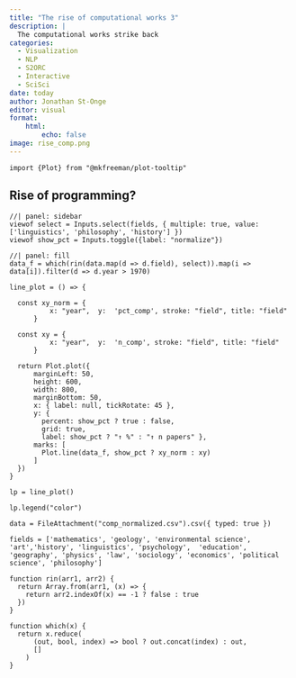 ```yaml
---
title: "The rise of computational works 3"
description: |
  The computational works strike back
categories:
  - Visualization
  - NLP
  - S2ORC
  - Interactive
  - SciSci
date: today
author: Jonathan St-Onge
editor: visual
format: 
    html:
        echo: false    
image: rise_comp.png
---
```


```ojs
import {Plot} from "@mkfreeman/plot-tooltip"
```

## Rise of programming?

:::{.column-page}

```ojs
//| panel: sidebar
viewof select = Inputs.select(fields, { multiple: true, value: ['linguistics', 'philosophy', 'history'] })
viewof show_pct = Inputs.toggle({label: "normalize"})
```

```ojs
//| panel: fill
data_f = which(rin(data.map(d => d.field), select)).map(i => data[i]).filter(d => d.year > 1970)

line_plot = () => {
  
  const xy_norm = {
          x: "year",  y:  'pct_comp', stroke: "field", title: "field"
      }
    
  const xy = {
          x: "year",  y:  'n_comp', stroke: "field", title: "field"
      }

  return Plot.plot({
      marginLeft: 50,
      height: 600,
      width: 800,
      marginBottom: 50,
      x: { label: null, tickRotate: 45 },
      y: { 
        percent: show_pct ? true : false, 
        grid: true, 
        label: show_pct ? "↑ %" : "↑ n papers" },
      marks: [
        Plot.line(data_f, show_pct ? xy_norm : xy)
      ]
  })
}

lp = line_plot()

lp.legend("color")
```

:::

```ojs
data = FileAttachment("comp_normalized.csv").csv({ typed: true })

fields = ['mathematics', 'geology', 'environmental science', 'art','history', 'linguistics', 'psychology',  'education', 'geography', 'physics', 'law', 'sociology', 'economics', 'political science', 'philosophy']

function rin(arr1, arr2) {
  return Array.from(arr1, (x) => {
    return arr2.indexOf(x) == -1 ? false : true
  })
}

function which(x) {
  return x.reduce(
      (out, bool, index) => bool ? out.concat(index) : out, 
      []
    )
}
```